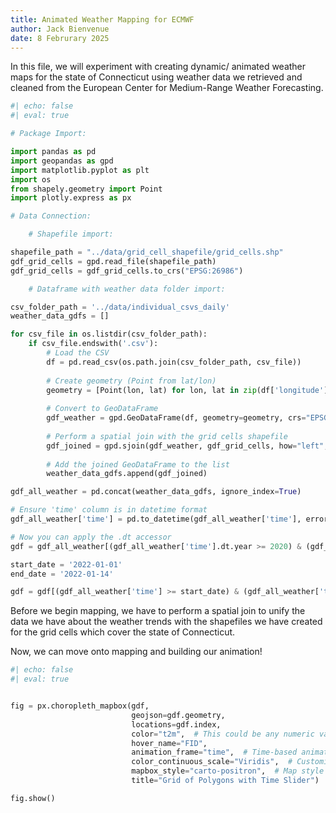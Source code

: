 ```yaml
---
title: Animated Weather Mapping for ECMWF
author: Jack Bienvenue
date: 8 Februrary 2025
---
```


In this file, we will experiment with creating dynamic/ animated weather maps for the state of Connecticut using weather data we retrieved and cleaned from the European Center for Medium-Range Weather Forecasting.

``` python
#| echo: false
#| eval: true

# Package Import:

import pandas as pd
import geopandas as gpd
import matplotlib.pyplot as plt
import os
from shapely.geometry import Point
import plotly.express as px

# Data Connection:

    # Shapefile import:

shapefile_path = "../data/grid_cell_shapefile/grid_cells.shp"
gdf_grid_cells = gpd.read_file(shapefile_path)
gdf_grid_cells = gdf_grid_cells.to_crs("EPSG:26986")

    # Dataframe with weather data folder import:

csv_folder_path = '../data/individual_csvs_daily'
weather_data_gdfs = []

for csv_file in os.listdir(csv_folder_path):
    if csv_file.endswith('.csv'):
        # Load the CSV
        df = pd.read_csv(os.path.join(csv_folder_path, csv_file))
        
        # Create geometry (Point from lat/lon)
        geometry = [Point(lon, lat) for lon, lat in zip(df['longitude'], df['latitude'])]
        
        # Convert to GeoDataFrame
        gdf_weather = gpd.GeoDataFrame(df, geometry=geometry, crs="EPSG:26986")
        
        # Perform a spatial join with the grid cells shapefile
        gdf_joined = gpd.sjoin(gdf_weather, gdf_grid_cells, how="left", predicate="within")
        
        # Add the joined GeoDataFrame to the list
        weather_data_gdfs.append(gdf_joined)

gdf_all_weather = pd.concat(weather_data_gdfs, ignore_index=True)

# Ensure 'time' column is in datetime format
gdf_all_weather['time'] = pd.to_datetime(gdf_all_weather['time'], errors='coerce')

# Now you can apply the .dt accessor
gdf = gdf_all_weather[(gdf_all_weather['time'].dt.year >= 2020) & (gdf_all_weather['time'].dt.year <= 2023)]

start_date = '2022-01-01'
end_date = '2022-01-14'

gdf = gdf[(gdf_all_weather['time'] >= start_date) & (gdf_all_weather['time'] <= end_date)]

```

Before we begin mapping, we have to perform a spatial join to unify the data we have about the weather trends with the shapefiles we have created for the grid cells which cover the state of Connecticut. 

Now, we can move onto mapping and building our animation!

``` python
#| echo: false
#| eval: true


fig = px.choropleth_mapbox(gdf,
                           geojson=gdf.geometry,
                           locations=gdf.index,
                           color="t2m",  # This could be any numeric value you want to show
                           hover_name="FID",
                           animation_frame="time",  # Time-based animation
                           color_continuous_scale="Viridis",  # Customize color scale
                           mapbox_style="carto-positron",  # Map style
                           title="Grid of Polygons with Time Slider")

fig.show()
```